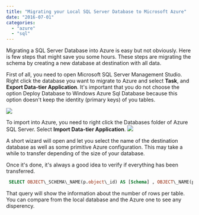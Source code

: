 ```yaml
---
title: "Migrating your Local SQL Server Database to Microsoft Azure"
date: "2016-07-01"
categories: 
  - "azure"
  - "sql"
---
```


Migrating a SQL Server Database into Azure is easy but not obviously. Here is few steps that might save you some hours. These steps are migrating the schema by creating a new database at destination with all data.

First of all, you need to open Microsoft SQL Server Management Studio. Right click the database you want to migrate to Azure and select **Task**, and **Export Data-tier Application**. It's important that you do not choose the option Deploy Database to Windows Azure Sql Database because this option doesn't keep the identity (primary keys) of you tables.

![](images/ExportDataTierApplication.png)

To import into Azure, you need to right click the Databases folder of Azure SQL Server. Select **Import Data-tier Application**. ![](images/ImportDataTierApplication.png)

A short wizard will open and let you select the name of the destination database as well as some primitive Azure configuration. This may take a while to transfer depending of the size of your database.

Once it's done, it's always a good idea to verify if everything has been transferred.


```sql
 SELECT OBJECT\_SCHEMA\_NAME(p.object\_id) AS [Schema] , OBJECT\_NAME(p.object\_id) AS [Table] , i.name AS [Index] , p.rows AS [Row Count] FROM sys.partitions p INNER JOIN sys.indexes i ON p.object\_id = i.object\_id AND p.index\_id = i.index\_id WHERE OBJECT\_SCHEMA\_NAME(p.object\_id) != 'sys' ORDER BY [Row Count], [Schema], [Table], [Index] 
```
 That query will show the information about the number of rows per table. You can compare from the local database and the Azure one to see any disperency.
